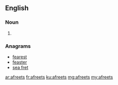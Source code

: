 ==English==

===Noun===
{{head|en}}

# {{plural of|afreet}}

===Anagrams===
* [[fearest#English|fearest]]
* [[feaster#English|feaster]]
* [[sea fret#English|sea fret]]

[[ar:afreets]]
[[fr:afreets]]
[[ku:afreets]]
[[mg:afreets]]
[[my:afreets]]